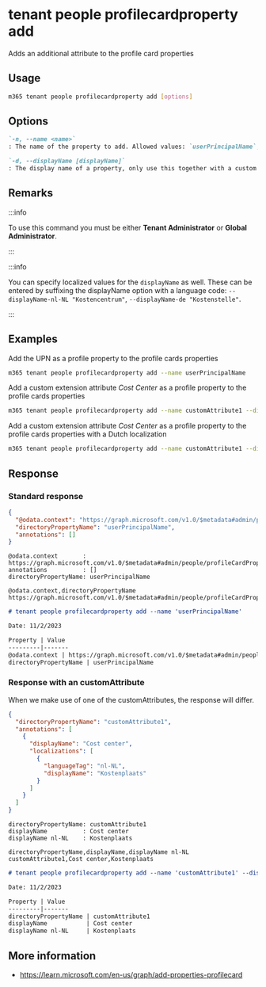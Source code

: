 
# tenant people profilecardproperty add

Adds an additional attribute to the profile card properties

## Usage

```sh
m365 tenant people profilecardproperty add [options]
```

## Options

```md definition-list
`-n, --name <name>`
: The name of the property to add. Allowed values: `userPrincipalName`, `fax`, `streetAddress`, `postalCode`, `stateOrProvince`, `alias`, `customAttribute1`, `customAttribute2`, `customAttribute3`, `customAttribute4`, `customAttribute5`, `customAttribute6`, `customAttribute7`, `customAttribute8`, `customAttribute9`, `customAttribute10`, `customAttribute11`, `customAttribute12`, `customAttribute13`, `customAttribute14`, `customAttribute15`

`-d, --displayName [displayName]`
: The display name of a property, only use this together with a custom extension attribute.
```

<Global />

## Remarks

:::info

To use this command you must be either **Tenant Administrator** or **Global Administrator**.

:::

:::info

You can specify localized values for the `displayName` as well. These can be entered by suffixing the displayName option with a language code: `--displayName-nl-NL "Kostencentrum"`, `--displayName-de "Kostenstelle"`.

:::

## Examples

Add the UPN as a profile property to the profile cards properties

```sh
m365 tenant people profilecardproperty add --name userPrincipalName
```

Add a custom extension attribute _Cost Center_ as a profile property to the profile cards properties

```sh
m365 tenant people profilecardproperty add --name customAttribute1 --displayName 'Cost Center'
```

Add a custom extension attribute _Cost Center_ as a profile property to the profile cards properties with a Dutch localization

```sh
m365 tenant people profilecardproperty add --name customAttribute1 --displayName 'Cost Center' --displayName-nl-NL 'Kostencentrum'
```

## Response

### Standard response

<Tabs>
  <TabItem value="JSON">

  ```json
  {
    "@odata.context": "https://graph.microsoft.com/v1.0/$metadata#admin/people/profileCardProperties/$entity",
    "directoryPropertyName": "userPrincipalName",
    "annotations": []
  }
  ```

  </TabItem>
  <TabItem value="Text">

  ```text
  @odata.context       : https://graph.microsoft.com/v1.0/$metadata#admin/people/profileCardProperties/$entity
  annotations          : []
  directoryPropertyName: userPrincipalName
  ```

  </TabItem>
  <TabItem value="CSV">

  ```csv
  @odata.context,directoryPropertyName
  https://graph.microsoft.com/v1.0/$metadata#admin/people/profileCardProperties/$entity,userPrincipalName
  ```

  </TabItem>
  <TabItem value="Markdown">

  ```md
  # tenant people profilecardproperty add --name 'userPrincipalName'

  Date: 11/2/2023

  Property | Value
  ---------|-------
  @odata.context | https://graph.microsoft.com/v1.0/$metadata#admin/people/profileCardProperties/$entity
  directoryPropertyName | userPrincipalName
  ```

  </TabItem>
</Tabs>

### Response with an customAttribute

When we make use of one of the customAttributes, the response will differ. 

<Tabs>
  <TabItem value="JSON">

  ```json
  {
    "directoryPropertyName": "customAttribute1",
    "annotations": [
      {
        "displayName": "Cost center",
        "localizations": [
          {
            "languageTag": "nl-NL",
            "displayName": "Kostenplaats"
          }
        ]
      }
    ]
  }
  ```

  </TabItem>
  <TabItem value="Text">

  ```text
  directoryPropertyName: customAttribute1
  displayName          : Cost center
  displayName nl-NL    : Kostenplaats
  ```

  </TabItem>
  <TabItem value="CSV">

  ```csv
  directoryPropertyName,displayName,displayName nl-NL
  customAttribute1,Cost center,Kostenplaats
  ```

  </TabItem>
  <TabItem value="Markdown">

  ```md
  # tenant people profilecardproperty add --name 'customAttribute1' --displayName 'Cost center' --displayName-nl-NL 'Kostenplaats'

  Date: 11/2/2023

  Property | Value
  ---------|-------
  directoryPropertyName | customAttribute1
  displayName           | Cost center
  displayName nl-NL     | Kostenplaats
  ```

  </TabItem>
</Tabs>

## More information

- https://learn.microsoft.com/en-us/graph/add-properties-profilecard